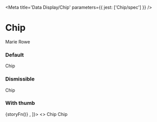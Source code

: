

<Meta title='Data Display/Chip' parameters={{ jest: ['Chip/spec'] }} />

# Chip

<Canvas>
  <Story name='Example'>
    <Chip thumbUrl={exampleAvatar} onClick={action('click')}>Marie Rowe</Chip>
  </Story>
</Canvas>

<ArgsTable of={Chip} />

### Default

<Canvas>
  <Story name='Default'>
    <Chip>Chip</Chip>
  </Story>
</Canvas>

### Dismissible

<Canvas>
  <Story name='Dismissible'>
    <Chip onClick={action('click')}>Chip</Chip>
  </Story>
</Canvas>

### With thumb

<Canvas>
  <Story name='With thumb' decorators={[
    (storyFn) => <Box display='flex' margin='-x4'>
      <Margins all='x4'>
        {storyFn()}
      </Margins>
    </Box>,
  ]}>
    <>
      <Chip thumbUrl={blankAvatar}>Chip</Chip>
      <Chip thumbUrl={blankAvatar} onClick={action('click')}>Chip</Chip>
    </>
  </Story>
</Canvas>
